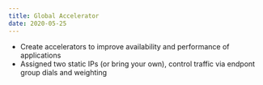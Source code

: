 ```yaml
---
title: Global Accelerator
date: 2020-05-25
---
```


- Create accelerators to improve availability and performance of applications
- Assigned two static IPs (or bring your own), control traffic via endpont group dials and weighting
